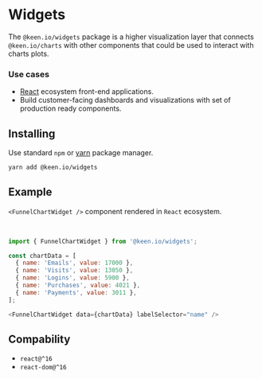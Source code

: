 
<Meta title="Docs/Widgets" />

# Widgets

The `@keen.io/widgets` package is a higher visualization layer that connects `@keen.io/charts` with other components
that could be used to interact with charts plots.

### Use cases
- [React](https://reactjs.org/) ecosystem front-end applications.
- Build customer-facing dashboards and visualizations with set of production ready components.

## Installing

Use standard `npm` or [yarn](https://yarnpkg.com/lang/en/) package manager.

```sh
yarn add @keen.io/widgets
```

## Example
`<FunnelChartWidget />` component rendered in `React` ecosystem.

<Story id="visualizations-funnel-chart-widget--widget" />

<br/>

```js
import { FunnelChartWidget } from '@keen.io/widgets';

const chartData = [
  { name: 'Emails', value: 17000 },
  { name: 'Visits', value: 13050 },
  { name: 'Logins', value: 5900 },
  { name: 'Purchases', value: 4021 },
  { name: 'Payments', value: 3011 },
];

<FunnelChartWidget data={chartData} labelSelector="name" />
```

## Compability

- `react@^16`
- `react-dom@^16`
